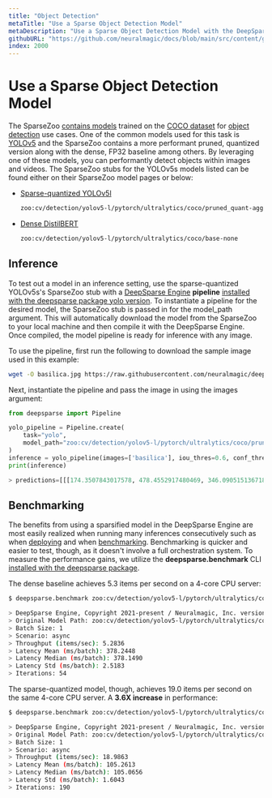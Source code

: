 ```yaml
---
title: "Object Detection"
metaTitle: "Use a Sparse Object Detection Model"
metaDescription: "Use a Sparse Object Detection Model with the DeepSparse Engine to deploy for faster and cheaper inference on CPUs"
githubURL: "https://github.com/neuralmagic/docs/blob/main/src/content/get-started/use-a-sparse-model/object-detection.mdx"
index: 2000
---
```


# Use a Sparse Object Detection Model

The SparseZoo [contains models](https://sparsezoo.neuralmagic.com/?page=1&domain=cv&sub_domain=detection) trained on the [COCO dataset](https://cocodataset.org/) for [object detection](https://en.wikipedia.org/wiki/Object_detection) use cases.
One of the common models used for this task is [YOLOv5](https://docs.ultralytics.com/) and the SparseZoo contains a more performant pruned, quantized version along with the dense, FP32 baseline among others.
By leveraging one of these models, you can performantly detect objects within images and videos.
The SparseZoo stubs for the YOLOv5s models listed can be found either on their SparseZoo model pages or below:
- [Sparse-quantized YOLOv5l](https://sparsezoo.neuralmagic.com/models/cv%2Fdetection%2Fyolov5-l%2Fpytorch%2Fultralytics%2Fcoco%2Fpruned_quant-aggressive_95)
  ```bash
  zoo:cv/detection/yolov5-l/pytorch/ultralytics/coco/pruned_quant-aggressive_95
  ```
- [Dense DistilBERT](https://sparsezoo.neuralmagic.com/models/cv%2Fdetection%2Fyolov5-l%2Fpytorch%2Fultralytics%2Fcoco%2Fbase-none)
  ```bash
  zoo:cv/detection/yolov5-l/pytorch/ultralytics/coco/base-none
  ```

## Inference

To test out a model in an inference setting, use the sparse-quantized YOLOv5s's SparseZoo stub with a [DeepSparse Engine](../../products/deepsparse) **pipeline** [installed with the deepsparse package yolo version](../../install/deepsparse).
To instantiate a pipeline for the desired model, the SparseZoo stub is passed in for the model_path argument.
This will automatically download the model from the SparseZoo to your local machine and then compile it with the DeepSparse Engine.
Once compiled, the model pipeline is ready for inference with any image.

To use the pipeline, first run the following to download the sample image used in this example:

```bash
wget -O basilica.jpg https://raw.githubusercontent.com/neuralmagic/deepsparse/main/src/deepsparse/yolo/sample_images/basilica.jpg
```

Next, instantiate the pipeline and pass the image in using the images argument:

```python
from deepsparse import Pipeline

yolo_pipeline = Pipeline.create(
    task="yolo",
    model_path="zoo:cv/detection/yolov5-l/pytorch/ultralytics/coco/pruned_quant-aggressive_95"
)
inference = yolo_pipeline(images=['basilica'], iou_thres=0.6, conf_thres=0.001)
print(inference)

> predictions=[[[174.3507843017578, 478.4552917480469, 346.09051513671875, 618.4129638671875, ...
```

## Benchmarking

The benefits from using a sparsified model in the DeepSparse Engine are most easily realized when running many inferences consecutively such as when [deploying](../../../use-cases/deploying-with-deepsparse) and when [benchmarking](../../../user-guide/benchmark).
Benchmarking is quicker and easier to test, though, as it doesn't involve a full orchestration system.
To measure the performance gains, we utilize the **deepsparse.benchmark** CLI [installed with the deepsparse package](../../install/deepsparse).

The dense baseline achieves 5.3 items per second on a 4-core CPU server:

```bash
$ deepsparse.benchmark zoo:cv/detection/yolov5-l/pytorch/ultralytics/coco/base-none

> DeepSparse Engine, Copyright 2021-present / Neuralmagic, Inc. version: 1.0.0 (8eaddc24) (release) (optimized) (system=avx512, binary=avx512)
> Original Model Path: zoo:cv/detection/yolov5-l/pytorch/ultralytics/coco/base-none
> Batch Size: 1
> Scenario: async
> Throughput (items/sec): 5.2836
> Latency Mean (ms/batch): 378.2448
> Latency Median (ms/batch): 378.1490
> Latency Std (ms/batch): 2.5183
> Iterations: 54
```

The sparse-quantized model, though, achieves 19.0 items per second on the same 4-core CPU server.
A **3.6X increase** in performance:

```bash
$ deepsparse.benchmark zoo:cv/detection/yolov5-l/pytorch/ultralytics/coco/pruned_quant-aggressive_95

> DeepSparse Engine, Copyright 2021-present / Neuralmagic, Inc. version: 1.0.0 (8eaddc24) (release) (optimized) (system=avx512, binary=avx512)
> Original Model Path: zoo:cv/detection/yolov5-l/pytorch/ultralytics/coco/pruned_quant-aggressive_95
> Batch Size: 1
> Scenario: async
> Throughput (items/sec): 18.9863
> Latency Mean (ms/batch): 105.2613
> Latency Median (ms/batch): 105.0656
> Latency Std (ms/batch): 1.6043
> Iterations: 190
```
